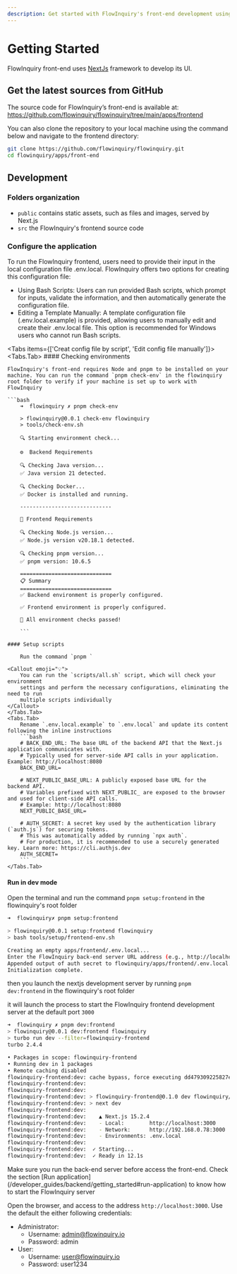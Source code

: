 ```yaml
---
description: Get started with FlowInquiry's front-end development using Next.js, TypeScript, and TailwindCSS. Learn how to set up the project, configure the environment, and contribute to the open-source platform seamlessly.
---
```



# Getting Started

FlowInquiry front-end uses [NextJs](https://nextjs.org/) framework to develop its UI.

## Get the latest sources from GitHub

The source code for FlowInquiry’s front-end is available at:
https://github.com/flowinquiry/flowinquiry/tree/main/apps/frontend

You can also clone the repository to your local machine using the command below and navigate to the frontend directory:

```bash
git clone https://github.com/flowinquiry/flowinquiry.git
cd flowinquiry/apps/front-end
```

## Development

### Folders organization

<FileTree>
  <FileTree.Folder name="frontend" defaultOpen>
    <FileTree.Folder name="public" />
    <FileTree.Folder name="src" />
  </FileTree.Folder>
</FileTree>

- `public` contains static assets, such as files and images, served by Next.js
- `src` the FlowInquiry's frontend source code

### Configure the application

To run the FlowInquiry frontend, users need to provide their input in the local configuration file .env.local. FlowInquiry offers two options for creating this configuration file:

- Using Bash Scripts: Users can run provided Bash scripts, which prompt for inputs, validate the information, and then automatically generate the configuration file.
- Editing a Template Manually: A template configuration file (.env.local.example) is provided, allowing users to manually edit and create their .env.local file. This option is recommended for Windows users who cannot run Bash scripts.

<Tabs items={['Creat config file by script', 'Edit config file manually']}>
    <Tabs.Tab>
    #### Checking environments

    FlowInquiry's front-end requires Node and pnpm to be installed on your machine. You can run the command `pnpm check-env` in the flowinquiry root folder to verify if your machine is set up to work with FlowInquiry

    ```bash
        ➜  flowinquiry ✗ pnpm check-env

        > flowinquiry@0.0.1 check-env flowinquiry
        > tools/check-env.sh

        🔍 Starting environment check...

        ⚙️  Backend Requirements

        🔍 Checking Java version...
        ✅ Java version 21 detected.

        🔍 Checking Docker...
        ✅ Docker is installed and running.

        -----------------------------

        🎨 Frontend Requirements

        🔍 Checking Node.js version...
        ✅ Node.js version v20.18.1 detected.

        🔍 Checking pnpm version...
        ✅ pnpm version: 10.6.5

        =============================
        📋 Summary
        =============================
        ✅ Backend environment is properly configured.

        ✅ Frontend environment is properly configured.

        🌱 All environment checks passed!

        ```

    #### Setup scripts

        Run the command `pnpm `

    <Callout emoji="💡">
        You can run the `scripts/all.sh` script, which will check your environment
        settings and perform the necessary configurations, eliminating the need to run
        multiple scripts individually
    </Callout>
    </Tabs.Tab>
    <Tabs.Tab>
        Rename `.env.local.example` to `.env.local` and update its content following the inline instructions
        ```bash
        # BACK_END_URL: The base URL of the backend API that the Next.js application communicates with.
        # Typically used for server-side API calls in your application. Example: http://localhost:8080
        BACK_END_URL=

        # NEXT_PUBLIC_BASE_URL: A publicly exposed base URL for the backend API.
        # Variables prefixed with NEXT_PUBLIC_ are exposed to the browser and used for client-side API calls.
        # Example: http://localhost:8080
        NEXT_PUBLIC_BASE_URL=

        # AUTH_SECRET: A secret key used by the authentication library (`auth.js`) for securing tokens.
        # This was automatically added by running `npx auth`.
        # For production, it is recommended to use a securely generated key. Learn more: https://cli.authjs.dev
        AUTH_SECRET=
        ```
    </Tabs.Tab>

</Tabs>

#### Run in dev mode

Open the terminal and run the command `pnpm setup:frontend` in the flowinquiry's root folder

```bash
➜  flowinquiry✗ pnpm setup:frontend

> flowinquiry@0.0.1 setup:frontend flowinquiry
> bash tools/setup/frontend-env.sh

Creating an empty apps/frontend/.env.local...
Enter the FlowInquiry back-end server URL address (e.g., http://localhost or http://localhost:8080): http://localhost:8080
Appended output of auth secret to flowinquiry/apps/frontend/.env.local.
Initialization complete.
```

then you launch the nextjs development server by running `pnpm dev:frontend` in the flowinquiry's root folder

it will launch the process to start the FlowInquiry frontend development server at the default port `3000`

```bash
➜  flowinquiry ✗ pnpm dev:frontend
> flowinquiry@0.0.1 dev:frontend flowinquiry
> turbo run dev --filter=flowinquiry-frontend
turbo 2.4.4

• Packages in scope: flowinquiry-frontend
• Running dev in 1 packages
• Remote caching disabled
flowinquiry-frontend:dev: cache bypass, force executing dd479309225827e8
flowinquiry-frontend:dev:
flowinquiry-frontend:dev:
flowinquiry-frontend:dev: > flowinquiry-frontend@0.1.0 dev flowinquiry/apps/frontend
flowinquiry-frontend:dev: > next dev
flowinquiry-frontend:dev:
flowinquiry-frontend:dev:    ▲ Next.js 15.2.4
flowinquiry-frontend:dev:    - Local:        http://localhost:3000
flowinquiry-frontend:dev:    - Network:      http://192.168.0.78:3000
flowinquiry-frontend:dev:    - Environments: .env.local
flowinquiry-frontend:dev:
flowinquiry-frontend:dev:  ✓ Starting...
flowinquiry-frontend:dev:  ✓ Ready in 12.1s
```

<Callout type="error" emoji="️🚫">
  Make sure you run the back-end server before access the front-end. Check the
  section [Run
  application](/developer_guides/backend/getting_started#run-application) to
  know how to start the FlowInquiry server
</Callout>

Open the browser, and access to the address `http://localhost:3000`. Use the default
the either following credentials:

- Administrator:
  - Username: admin@flowinquiry.io
  - Password: admin
- User:
  - Username: user@flowinquiry.io
  - Password: user1234
